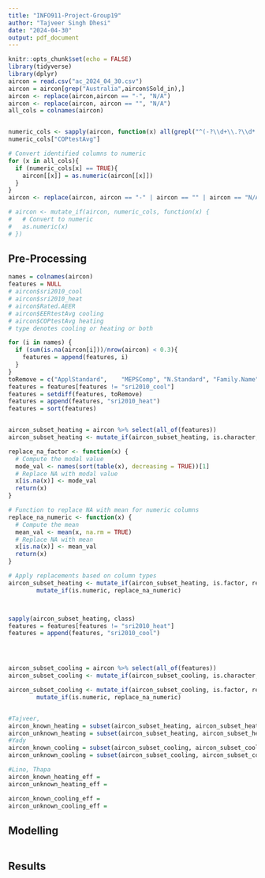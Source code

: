 ---
title: "INFO911-Project-Group19"
author: "Tajveer Singh Dhesi"
date: "2024-04-30"
output: pdf_document
---

```{r setup, include=FALSE}
knitr::opts_chunk$set(echo = FALSE)
library(tidyverse)
library(dplyr)
aircon = read.csv("ac_2024_04_30.csv")
aircon = aircon[grep("Australia",aircon$Sold_in),]
aircon <- replace(aircon,aircon == "-", "N/A")
aircon <- replace(aircon, aircon == "", "N/A")
all_cols = colnames(aircon)


numeric_cols <- sapply(aircon, function(x) all(grepl("^(-?\\d+\\.?\\d*|N/A|-)$", x)))
numeric_cols["COPtestAvg"]

# Convert identified columns to numeric
for (x in all_cols){
  if (numeric_cols[x] == TRUE){
    aircon[[x]] = as.numeric(aircon[[x]])
  }
}
aircon <- replace(aircon, aircon == "-" | aircon == "" | aircon == "N/A", NA)

# aircon <- mutate_if(aircon, numeric_cols, function(x) {
#   # Convert to numeric
#   as.numeric(x)
# })

```

## Pre-Processing
```{r}
names = colnames(aircon)
features = NULL
# aircon$sri2010_cool
# aircon$sri2010_heat
# aircon$Rated.AEER
# aircon$EERtestAvg cooling
# aircon$COPtestAvg heating
# type denotes cooling or heating or both

for (i in names) {
  if (sum(is.na(aircon[i]))/nrow(aircon) < 0.3){
    features = append(features, i)
  }
}
toRemove = c("ApplStandard",	"MEPSComp",	"N.Standard", "Family.Name", "Sold_in",	"Submit_ID",	"SubmitStatus", "Demand.Response.1", "Demand.Response.2","Demand.Response.3","Demand.Response.4","Demand.Response.5","Demand.Response.6","Demand.Response.7", "Demand.Response.Capability",	"Product.Class", "Demand.Response.1",	"Availability.Status",	"Product.Website",	"Representative.Brand.URL",	"Registration.Number", "Country", "Model_No", "ExpDate", "Type", "Phase")
features = features[features != "sri2010_cool"]
features = setdiff(features, toRemove)
features = append(features, "sri2010_heat")
features = sort(features)


aircon_subset_heating = aircon %>% select(all_of(features))
aircon_subset_heating <- mutate_if(aircon_subset_heating, is.character, as.factor)

replace_na_factor <- function(x) {
  # Compute the modal value
  mode_val <- names(sort(table(x), decreasing = TRUE))[1]
  # Replace NA with modal value
  x[is.na(x)] <- mode_val
  return(x)
}

# Function to replace NA with mean for numeric columns
replace_na_numeric <- function(x) {
  # Compute the mean
  mean_val <- mean(x, na.rm = TRUE)
  # Replace NA with mean
  x[is.na(x)] <- mean_val
  return(x)
}

# Apply replacements based on column types
aircon_subset_heating <- mutate_if(aircon_subset_heating, is.factor, replace_na_factor) %>%
        mutate_if(is.numeric, replace_na_numeric)



sapply(aircon_subset_heating, class)
features = features[features != "sri2010_heat"]
features = append(features, "sri2010_cool")




aircon_subset_cooling = aircon %>% select(all_of(features))
aircon_subset_cooling <- mutate_if(aircon_subset_cooling, is.character, as.factor)

aircon_subset_cooling <- mutate_if(aircon_subset_cooling, is.factor, replace_na_factor) %>%
        mutate_if(is.numeric, replace_na_numeric)


#Tajveer, 
aircon_known_heating = subset(aircon_subset_heating, aircon_subset_heating["sri2010_heat"] != "NA")
aircon_unknown_heating = subset(aircon_subset_heating, aircon_subset_heating["sri2010_heat"] == "NA")
#Yady
aircon_known_cooling = subset(aircon_subset_cooling, aircon_subset_cooling["sri2010_cool"] != "NA")
aircon_unknown_cooling = subset(aircon_subset_cooling, aircon_subset_cooling["sri2010_cool"] == "NA")

#Lino, Thapa
aircon_known_heating_eff = 
aircon_unknown_heating_eff = 

aircon_known_cooling_eff = 
aircon_unknown_cooling_eff = 
```

## Modelling

```{r}

```

## Results

```{r}
```
